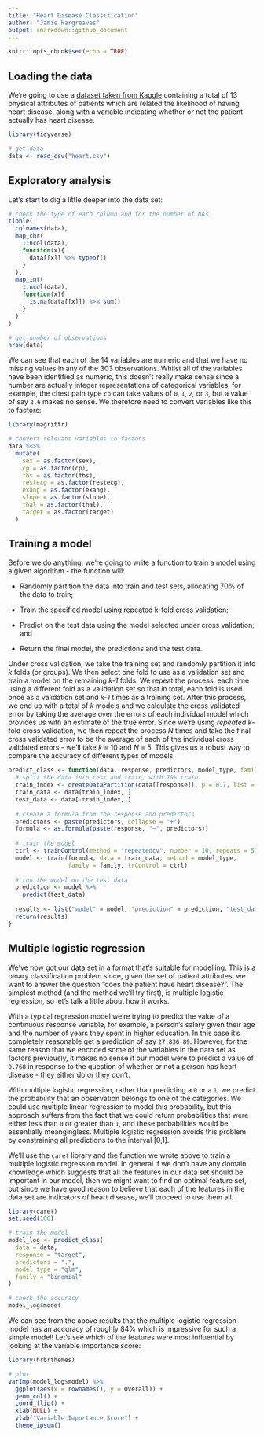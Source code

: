 ```yaml
---
title: "Heart Disease Classification"
author: "Jamie Hargreaves"
output: rmarkdown::github_document
---
```


```r
knitr::opts_chunk$set(echo = TRUE)
```

## Loading the data

We're going to use a [dataset taken from Kaggle](https://www.kaggle.com/ronitf/heart-disease-uci) containing a total of 13 physical attributes of patients which are related the likelihood of having heart disease, along with a variable indicating whether or not the patient actually has heart disease.

```r
library(tidyverse)

# get data 
data <- read_csv("heart.csv")
```


## Exploratory analysis

Let's start to dig a little deeper into the data set:

```r
# check the type of each column and for the number of NAs
tibble(
  colnames(data),
  map_chr(
    1:ncol(data),
    function(x){
      data[[x]] %>% typeof()
    }
  ),
  map_int(
    1:ncol(data),
    function(x){
      is.na(data[[x]]) %>% sum()
    }
  )
)

# get number of observations
nrow(data)
```

We can see that each of the 14 variables are numeric and that we have no missing values in any of the 303 observations. Whilst all of the variables have been identified as numeric, this doesn't really make sense since a number are actually integer representations of categorical variables, for example, the chest pain type ```cp``` can take values of ```0```, ```1```, ```2```, or ```3```, but a value of say ```2.6``` makes no sense.  We therefore need to convert variables like this to factors:


```r
library(magrittr)

# convert relevant variables to factors
data %<>%
  mutate(
    sex = as.factor(sex),
    cp = as.factor(cp),
    fbs = as.factor(fbs),
    restecg = as.factor(restecg),
    exang = as.factor(exang),
    slope = as.factor(slope),
    thal = as.factor(thal),
    target = as.factor(target)
  )
```

## Training a model

Before we do anything, we're going to write a function to train a model using a given algorithm - the function will:

* Randomly partition the data into train and test sets, allocating 70% of the data to train;

* Train the specified model using repeated k-fold cross validation;

* Predict on the test data using the model selected under cross validation; and

* Return the final model, the predictions and the test data.

Under cross validation, we take the training set and randomly partition it into *k* folds (or groups). We then select one fold to use as a validation set and train a model on the remaining *k-1* folds. We repeat the process, each time using a different fold as a validation set so that in total, each fold is used once as a validation set and *k-1* times as a training set. After this process, we end up with a total of *k* models and we calculate the cross validated error by taking the average over the errors of each individual model which provides us with an estimate of the true error. Since we're using *repeated* *k*-fold cross validation, we then repeat the process *N* times and take the final cross validated error to be the average of each of the individual cross validated errors - we'll take *k* = 10 and *N* = 5. This gives us a robust way to compare the accuracy of different types of models.

```r
predict_class <- function(data, response, predictors, model_type, family = NULL){
  # split the data into test and train, with 70% train
  train_index <- createDataPartition(data[[response]], p = 0.7, list = FALSE)
  train_data <- data[train_index, ]
  test_data <- data[-train_index, ]
  
  # create a formula from the response and predictors
  predictors <- paste(predictors, collapse = "+")
  formula <- as.formula(paste(response, "~", predictors))
  
  # train the model
  ctrl <- trainControl(method = "repeatedcv", number = 10, repeats = 5)
  model <- train(formula, data = train_data, method = model_type, 
                 family = family, trControl = ctrl)
  
  # run the model on the test data
  prediction <- model %>%
    predict(test_data)
  
  results <- list("model" = model, "prediction" = prediction, "test_data" = test_data)
  return(results)
}
```

## Multiple logistic regression

We've now got our data set in a format that's suitable for modelling. This is a binary classification problem since, given the set of patient attributes, we want to answer the question "does the patient have heart disease?". The simplest method (and the method we'll try first), is multiple logistic regression, so let's talk a little about how it works.

With a typical regression model we're trying to predict the value of a continuous response variable, for example, a person's salary given their age and the number of years they spent in higher education. In this case it's completely reasonable get a prediction of say ```27,836.89```. However, for the same reason that we encoded some of the variables in the data set as factors previously, it makes no sense if our model were to predict a value of ```0.768``` in response to the question of whether or not a person has heart disease - they either do or they don't.

With multiple logistic regression, rather than predicting a ```0``` or a ```1```, we predict the probability that an observation belongs to one of the categories. We could use multiple linear regression to model this probability, but this approach suffers from the fact that we could return probabilities that were either less than ```0``` or greater than ```1```, and these probabilities would be essentially meangingless. Multiple logistic regression avoids this problem by constraining all predictions to the interval [0,1].

We'll use the ```caret``` library and the function we wrote above to train a multiple logistic regression model. In general if we don't have any domain knowledge which suggests that all the features in our data set should be important in our model, then we might want to find an optimal feature set, but since we have good reason to believe that each of the features in the data set are indicators of heart disease, we'll proceed to use them all.

```r
library(caret)
set.seed(100)

# train the model
model_log <- predict_class(
  data = data,
  response = "target",
  predictors = ".",
  model_type = "glm",
  family = "binomial"
)

# check the accuracy
model_log$model
```

We can see from the above results that the multiple logistic regression model has an accuracy of roughly 84% which is impressive for such a simple model! Let's see which of the features were most influential by looking at the variable importance score:

```r
library(hrbrthemes)

# plot
varImp(model_log$model) %>%
  ggplot(aes(x = rownames(), y = Overall)) + 
  geom_col() + 
  coord_flip() + 
  xlab(NULL) +
  ylab("Variable Importance Score") + 
  theme_ipsum()
```